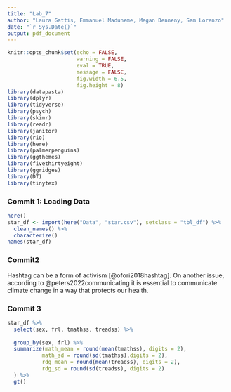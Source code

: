 ```yaml
---
title: "Lab_7"
author: "Laura Gattis, Emmanuel Maduneme, Megan Denneny, Sam Lorenzo"
date: "`r Sys.Date()`"
output: pdf_document
---
```


```r
knitr::opts_chunk$set(echo = FALSE, 
                      warning = FALSE,
                      eval = TRUE,
                      message = FALSE,
                      fig.width = 6.5, 
                      fig.height = 8)
library(datapasta)
library(dplyr)
library(tidyverse)
library(psych)
library(skimr)
library(readr)
library(janitor)
library(rio)
library(here)
library(palmerpenguins)
library(ggthemes)
library(fivethirtyeight)
library(ggridges)
library(DT)
library(tinytex)
```


### Commit 1: Loading Data 
```r
here()
star_df <- import(here("Data", "star.csv"), setclass = "tbl_df") %>% 
  clean_names() %>% 
  characterize()
names(star_df)
```

### Commit2
Hashtag can be a form of activism [@ofori2018hashtag]. On another issue, according to @peters2022communicating it is essential to communicate climate change in a way that protects our health. 

### Commit 3
```r

star_df %>% 
  select(sex, frl, tmathss, treadss) %>% 
 
  group_by(sex, frl) %>% 
  summarize(math_mean = round(mean(tmathss), digits = 2),
           math_sd = round(sd(tmathss),digits = 2),
           rdg_mean = round(mean(treadss), digits = 2),
           rdg_sd = round(sd(treadss), digits = 2)
  ) %>% 
  gt()

  
```


